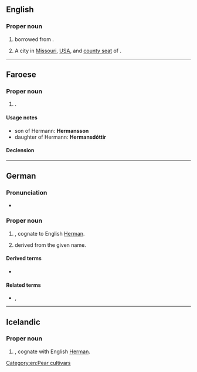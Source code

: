 ==English==
{{wikipedia}}


===Proper noun===
{{en-prop}}

# {{surname|lang=en|from=German|dot=}} borrowed from {{bor|en|de|Hermann}}.
# A city in [[Missouri]], [[USA]], and [[county seat]] of {{l|en|Gasconade County}}.

{{C|en|Missouri, USA}}
[[Category:en:Pear cultivars]]

----

==Faroese==

===Proper noun===
{{head|fo|proper noun|g=m}}

# {{given name|male|lang=fo}}.

====Usage notes====
* son of Hermann: '''Hermansson'''
* daughter of Hermann: '''Hermansdóttir'''

====Declension====
{{fo-decl-proper-noun-s-indef|Hermann|Hermann|Hermanni|Hermans}}

----

==German==

===Pronunciation===
* {{audio|De-Hermann.ogg|Audio|lang=de}}

===Proper noun===
{{de-proper noun|m}}

# {{given name|male|lang=de}}, cognate to English [[Herman]].
# {{surname|lang=de|from=given names|dot=}} derived from the given name.

====Derived terms====
* {{l|de|Hermannsdenkmal}}

====Related terms====
* {{l|de|Hermine}}, {{l|de|Hermina}}

----

==Icelandic==

===Proper noun===
{{head|is|proper noun|g=m}}

# {{given name|male|lang=is}}, cognate with English [[Herman]].